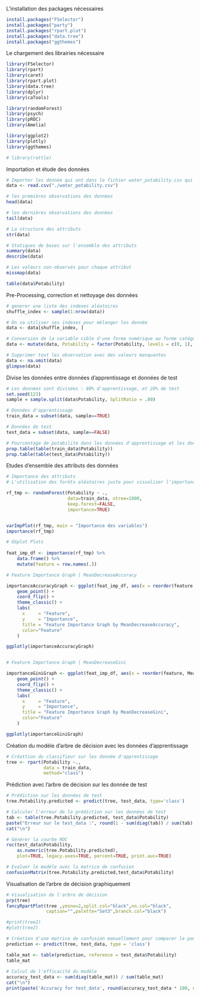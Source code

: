 L'installation des packages nécessaires

```r

install.packages("FSelector")
install.packages("party")
install.packages("rpart.plot")
install.packages("data.tree")
install.packages("ggthemes")
```

Le chargement des librairies nécessaire

```r
library(FSelector)
library(rpart)
library(caret)
library(rpart.plot)
library(data.tree)
library(dplyr)
library(caTools)

library(randomForest)
library(psych)
library(pROC)
library(Amelia)

library(ggplot2)
library(plotly)
library(ggthemes)

# library(rattle)
```

Importation et étude des données

```r
# Importer les donnée qui ont dans le fichier water_potability.csv qui est dans la même répertoire
data <- read.csv("./water_potability.csv")

# les premières observations des données
head(data)

# les dernières observations des données
tail(data)

# La structure des attributs
str(data)

# Statiques de bases sur l'ensemble des attributs
summary(data)
describe(data)

# Les valeurs non-observés pour chaque attribut
missmap(data)

table(data$Potability)
```

Pre-Processing, correction et nettoyage des données

```r

# generer une liste des indexes aléatoires
shuffle_index <- sample(1:nrow(data))

# On va utiliser ses indexes pour mélanger les donnée
data <- data[shuffle_index, ]

# Conversion de la variable cible d'une forme numérique au forme catégorielle 
data <- mutate(data, Potability = factor(Potability, levels = c(0, 1), labels = c('No', 'Yes')))

# Supprimer tout les observation avec des valeurs manquantes
data <- na.omit(data)
glimpse(data)

```

Divise les données entre données d'apprentissage et données de test

```r
# Les données sont divisées : 80% d'apprentissage, et 20% de test
set.seed(123)
sample = sample.split(data$Potability, SplitRatio = .80)

# Données d'apprentissage
train_data = subset(data, sample==TRUE)

# Données de test
test_data = subset(data, sample==FALSE)

# Pourcentage de potabilité dans les données d'apprentissage et les données de test
prop.table(table(train_data$Potability))
prop.table(table(test_data$Potability))
```

Etudes d'ensemble des attributs des données

```r
# Importance des attributs
# L'utilisation des forêts aléatoires juste pour visualiser l'importance de chaque variable

rf_tmp <- randomForest(Potability ~ .,
                       data=train_data, ntree=1000,
                       keep.forest=FALSE,
                       importance=TRUE)


varImpPlot(rf_tmp, main = "Importance des variables")
importance(rf_tmp)

# GGplot Plots
 
feat_imp_df <- importance(rf_tmp) %>% 
    data.frame() %>% 
    mutate(feature = row.names(.)) 

# Feature Importance Graph | MeanDecreaseAccuracy

importanceAccuracyGraph <- ggplot(feat_imp_df, aes(x = reorder(feature, MeanDecreaseAccuracy), y = MeanDecreaseAccuracy)) +
    geom_point() +
    coord_flip() +
    theme_classic() +
    labs(
      x     = "Feature",
      y     = "Importance",
      title = "Feature Importance Graph by MeanDecreaseAccuracy",
      color="Feature"
    )

ggplotly(importanceAccuracyGraph)


# Feature Importance Graph | MeanDecreaseGini

importanceGiniGraph <- ggplot(feat_imp_df, aes(x = reorder(feature, MeanDecreaseGini), y = MeanDecreaseGini)) +
    geom_point() +
    coord_flip() +
    theme_classic() +
    labs(
      x     = "Feature",
      y     = "Importance",
      title = "Feature Importance Graph by MeanDecreaseGini",
      color="Feature"
    )

ggplotly(importanceGiniGraph)

```

Création du modèle d'arbre de décision avec les données d'apprentissage


```r
# Créattion du classifieur sur les donnée d'apprentissage
tree <- rpart(Potability ~.,
              data = train_data, 
              method="class")

```

Prédiction avec l'arbre de décision sur les donnée de test

```r

# Prédiction sur les données de test
tree.Potability.predicted <- predict(tree, test_data, type='class')

# Calculer l'erreur de la prédiction sur les données de test
tab <- table(tree.Potability.predicted, test_data$Potability)
paste("Erreur sur le test_data :", round(1 - sum(diag(tab)) / sum(tab), digits = 2), "%")
cat("\n")

# Générer la courbe ROC
roc(test_data$Potability,
    as.numeric(tree.Potability.predicted), 
    plot=TRUE, legacy.axes=TRUE, percent=TRUE, print.auc=TRUE)

# Evaluer le modèle avec la matrice de confusion
confusionMatrix(tree.Potability.predicted,test_data$Potability)
```

Visualisation de l'arbre de décision graphiquement

```r

# Visualisation de l'arbre de décision
prp(tree)
fancyRpartPlot(tree ,yesno=2,split.col="black",nn.col="black", 
               caption="",palette="Set3",branch.col="black")

#print(tree2)
#plot(tree2)
```   
```r

# Création d'une matrice de confusion manuellement pour comparer le pourcentage de succée et pourcentage d'échec
prediction <- predict(tree, test_data, type = 'class')

table_mat <- table(prediction, reference = test_data$Potability)
table_mat
  
# Calcul de l'efficacité du modèle
accuracy_test_data <- sum(diag(table_mat)) / sum(table_mat)
cat("\n")
print(paste('Accuracy for test_data', round(accuracy_test_data * 100, digits = 2), "%"))

```